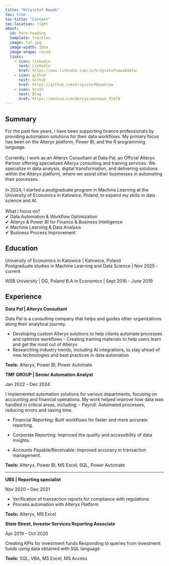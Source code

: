 ```yaml
---
title: "Krzysztof Nowak"
toc: true
toc-title: "Content"
toc-location: right
about:
  id: hero-heading
  template: trestles
  image: fot.jpg
  image-width: 15em
  image-shape: round
  links:
    - icon: linkedin
      text: Linkedin
      href: https://www.linkedin.com/in/krzysztofnowakdata/
    - icon: github
      text: Github
      href: https://github.com/KrzysztofNowakJaw
    - icon: brush
      text: Blog
      href: https://medium.com/@krzysieknowak_55470
---
```


## Summary

For the past few years, I have been supporting finance professionals by providing automation solutions for their data workflows. My primary focus has been on the Alteryx platform, Power BI, and the R programming language.\
\
Currently, I work as an Alteryx Consultant at Data Pal, an Official Alteryx Partner offering specialized Alteryx consulting and training services. We specialize in data analysis, digital transformation, and delivering solutions within the Alteryx platform, where we assist other businesses in automating their processes.\
\
In 2024, I started a postgraduate program in Machine Learning at the University of Economics in Katowice, Poland, to expand my skills in data science and AI.\
\
What I focus on?\
✔ Data Automation & Workflow Optimization\
✔ Alteryx & Power BI for Finance & Business Intelligence\
✔ Machine Learning & Data Analysis\
✔ Business Process Improvement

## Education

University of Economics in Katowice \| Katowice, Poland\
Postgraduate studies in Machine Learning and Data Science \| Nov 2025 - current

WSB University \| DG, Poland B.A in Economics \| Sept 2016 - June 2019

## Experience

**Data Pal \| Alteryx Consultant**

Data Pal is a consulting company that helps and guides other organizations along their analytical journey.

-   Developing custom Alteryx solutions to help clients automate processes and optimize workflows - Creating training materials to help users learn and get the most out of Alteryx
-   Researching industry trends, including AI integrations, to stay ahead of new technologies and best practices in data automation

**Tools:** Alteryx, Power BI, Power Automate

**TMF GROUP \| Senior Automation Analyst**

Jan 2022 -- Dec 2024

I implemented automation solutions for various departments, focusing on accounting and financial operations. My work helped improve how data was handled in critical areas, including: - Payroll: Automated processes, reducing errors and saving time.

-   Financial Reporting: Built workflows for faster and more accurate reporting.

-   Corporate Reporting: Improved the quality and accessibility of data insights.

-   Accounts Payable/Receivable: Improved accuracy in transaction management.

**Tools:** Alteryx, Power BI, MS Excel, SQL, Power Automate

------------------------------------------------------------------------

**UBS \| Reporting specialist**

Nov 2020 -- Dec 2021

-   Verification of transaction reports for compliance with regulations
-   Process automation with Alteryx Platform

**Tools:** Alteryx, MS Excel

**State Street, Investor Services Reporting Associate**

Apr 2019 -- Oct 2020

Creating KPIs for investment funds Responding to queries from investment funds using data obtained with SQL language

**Tools:** SQL, VBA, MS Excel, MS Access

